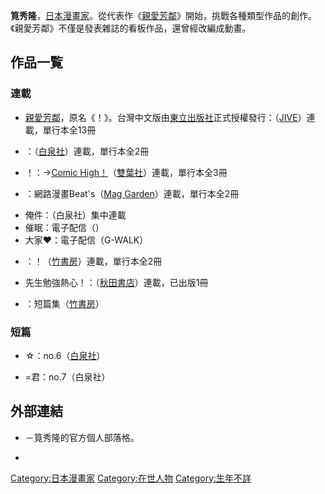 {{multiple issues|
{{Notability Unreferenced|time=2017-03-10T04:23:55+00:00}}
{{Primarysources|time=2017-03-10T04:23:55+00:00}}
}}
{{Infobox 漫畫家
| 姓名               = 筧秀隆
| 職業               = [[漫畫家|漫畫家]]
| 圖像               = 
| 圖像大小           = 
| 圖像說明           = 
| 本名               = 
| 日語原文           = 
| 英文名             = 
| 假名               = かけい ひでたか
| 羅馬字             = Kakei Hidetaka
| 性別               =
| 國籍               = {{JPN}}
| 出生日期           = 
| 出生地點           = 
| 逝世日期           = 
| 逝世地點           = 
| 活躍時期           = ？－
| 類型               = [[少年漫畫|少年漫畫]]
| 出道作品           = 
| 代表作品           = 《[[親愛芳鄰|親愛芳鄰]]》
| 獎項               = 
| 簽名               = 
| 官方網站           = {{lang|ja|[https://web.archive.org/web/20140308203706/http://kakeitan.blog68.fc2.com/index.php 『筧秀隆の戯言』]}} {{ja icon}}
| 附註               = 
}}
{{japanese|japanese=筧 秀隆|kana=かけい ひでたか|romaji=Kakei Hidetaka}}
{{漫畫}}
'''筧秀隆'''，[[日本|日本]][[漫畫家|漫畫家]]。從代表作《[[親愛芳鄰|親愛芳鄰]]》開始，挑戰各種類型作品的創作。《親愛芳鄰》不僅是發表雜誌的看板作品，還曾經改編成動畫。

== 作品一覧 ==
=== 連載 ===
* [[親愛芳鄰|親愛芳鄰]]，原名《{{lang|ja|となグラ}}！》。台灣中文版由[[東立出版社|東立出版社]]正式授權發行：{{link-ja|月刊Comic RUSH|月刊コミックラッシュ}}（[[JIVE|JIVE]]）連載，單行本全13冊
* {{lang|ja|{{link-ja|てっぱん！|てっぱん!}}}}：{{link-ja|Young Animal Iskand|ヤングアニマルあいらんど}}（[[白泉社|白泉社]]）連載，單行本全2冊
* {{lang|ja|そこにオスわりっ}}！：{{link-ja|COMIC SUMOMO|COMICすもも}}→[[Comic_High!|Comic High！]]（[[雙葉社|雙葉社]]）連載，單行本全3冊
* {{lang|ja|セックスレスフレンド}}：網路漫畫Beat's（[[Mag_Garden|Mag Garden]]）連載，單行本全2冊
* 俺{{lang|ja|がアブノーマルかもしれない}}件{{lang|ja|について}}：{{link-ja|Young Animal嵐|ヤングアニマル嵐}}（白泉社）集中連載
* 催眠{{lang|ja|メール}}：電子配信（{{link-ja|G-WALK|ジーウォーク}}）
* 大家{{lang|ja|さんとないしょ}}❤：電子配信（G-WALK）
* {{lang|ja|クチ·ドメ}}：{{lang|ja|ナマイキ}}！（[[竹書房|竹書房]]）連載，單行本全2冊
* {{lang|ja|みなみ}}先生{{lang|ja|は}}勉強熱心！：{{link-ja|Young Champion烈|ヤングチャンピオン烈}}（[[秋田書店|秋田書店]]）連載，已出版1冊
* {{lang|ja|ウラガワ}}：短篇集（[[竹書房|竹書房]]）

=== 短篇 ===
* {{lang|ja|ぐっど}}☆{{lang|ja|えんど}}：{{lang|ja|ヤングアニマルあいらんど}}no.6（[[白泉社|白泉社]]）
* {{lang|ja|姫}}=君：{{lang|ja|ヤングアニマルあいらんど}}no.7（白泉社）

== 外部連結 ==
* {{lang|ja|[https://web.archive.org/web/20140308203706/http://kakeitan.blog68.fc2.com/index.php 『筧秀隆の戯言』]}} {{ja icon}}－筧秀隆的官方個人部落格。
* {{Twitter|kakeihidetaka}}{{ja icon}}

{{DEFAULTSORT:Kakei Hidetaka}}
[[Category:日本漫畫家|Category:日本漫畫家]]
[[Category:在世人物|Category:在世人物]]
[[Category:生年不詳|Category:生年不詳]]